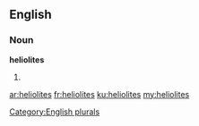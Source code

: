 ==English==

===Noun===
'''heliolites'''

# {{plural of|heliolite}}

[[Category:English plurals]]

[[ar:heliolites]]
[[fr:heliolites]]
[[ku:heliolites]]
[[my:heliolites]]